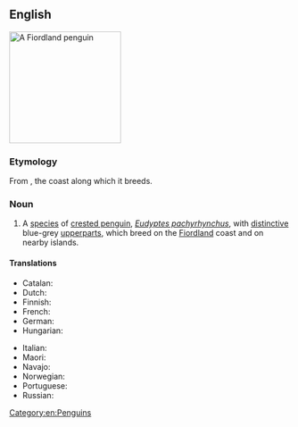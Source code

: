 ==English==
{{wikipedia}}
[[Image:Fiordland penguin (Mattern).jpg|200px|right|thumb|A Fiordland penguin]]
{{wikispecies|Eudyptes pachyrhynchus}}

===Etymology===
From {{w|Fiordland}}, the coast along which it breeds.

===Noun===
{{en-noun}}

# A [[species]] of [[crested penguin]], ''[[Eudyptes pachyrhynchus]]'', with [[distinctive]] blue-grey [[upperparts]], which breed on the [[Fiordland]] coast and on nearby islands.

====Translations====
{{trans-top|penguin}}
* Catalan: {{t|ca|pingüí de Fiordland|m}}
* Dutch: {{t|nl|fjordlandkuifpinguïn|m}}
* Finnish: {{t+|fi|vuonopingviini}}
* French: {{t+|fr|gorfou du Fiordland|m}}
* German: {{t+|de|Dickschnabelpinguin|m}}
* Hungarian: {{t|hu|fjordlandi pingvin}}
{{trans-mid}}
* Italian: {{t|it|pinguino del Fiordland|m}}
* Maori: {{t|mi|pokotiwha}}
* Navajo: {{t|nv|Łeesdísí Bikéyahdę́ę́ʼ tsídii naʼałkʼaiʼí}}
* Norwegian: {{t|no|skogpingvin}}
* Portuguese: {{t|pt|pinguim de Fiordland}}
* Russian: {{t|ru|толстоклю́вый пингви́н}}
{{trans-bottom}}
[[Category:en:Penguins]]